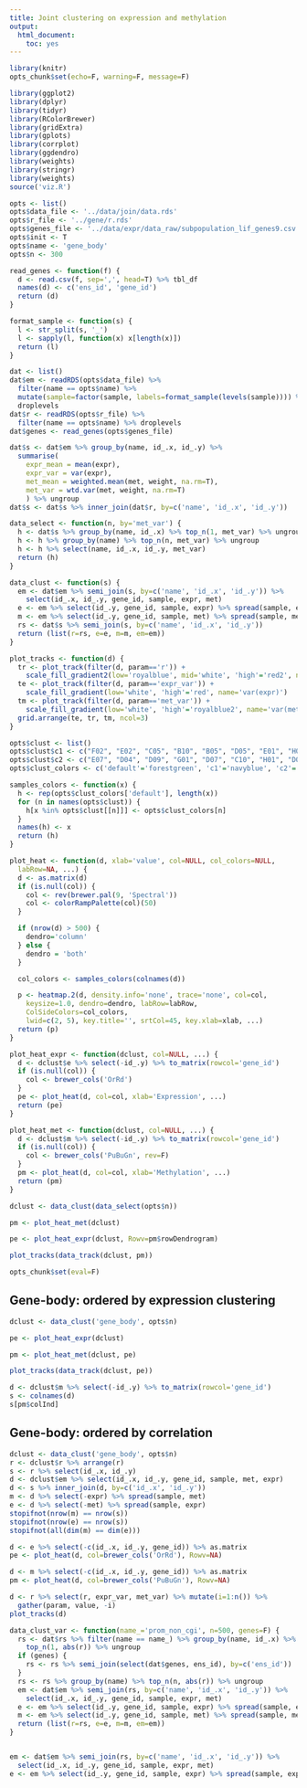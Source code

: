 ```yaml
---
title: Joint clustering on expression and methylation
output:
  html_document:
    toc: yes
---
```


```r
library(knitr)
opts_chunk$set(echo=F, warning=F, message=F)
```

```r
library(ggplot2)
library(dplyr)
library(tidyr)
library(RColorBrewer)
library(gridExtra)
library(gplots)
library(corrplot)
library(ggdendro)
library(weights)
library(stringr)
library(weights)
source('viz.R')
```

```r
opts <- list()
opts$data_file <- '../data/join/data.rds'
opts$r_file <- '../gene/r.rds'
opts$genes_file <- '../data/expr/data_raw/subpopulation_lif_genes9.csv'
opts$init <- T
opts$name <- 'gene_body'
opts$n <- 300
```

```r
read_genes <- function(f) {
  d <- read.csv(f, sep=',', head=T) %>% tbl_df
  names(d) <- c('ens_id', 'gene_id')
  return (d)
}

format_sample <- function(s) {
  l <- str_split(s, '_')
  l <- sapply(l, function(x) x[length(x)])
  return (l)
}

dat <- list()
dat$em <- readRDS(opts$data_file) %>%
  filter(name == opts$name) %>%
  mutate(sample=factor(sample, labels=format_sample(levels(sample)))) %>%
  droplevels
dat$r <- readRDS(opts$r_file) %>%
  filter(name == opts$name) %>% droplevels
dat$genes <- read_genes(opts$genes_file)
```


```r
dat$s <- dat$em %>% group_by(name, id_.x, id_.y) %>%
  summarise(
    expr_mean = mean(expr),
    expr_var = var(expr),
    met_mean = weighted.mean(met, weight, na.rm=T),
    met_var = wtd.var(met, weight, na.rm=T)
    ) %>% ungroup
dat$s <- dat$s %>% inner_join(dat$r, by=c('name', 'id_.x', 'id_.y'))
```

```r
data_select <- function(n, by='met_var') {
  h <- dat$s %>% group_by(name, id_.x) %>% top_n(1, met_var) %>% ungroup
  h <- h %>% group_by(name) %>% top_n(n, met_var) %>% ungroup
  h <- h %>% select(name, id_.x, id_.y, met_var)
  return (h)
}

data_clust <- function(s) {
  em <- dat$em %>% semi_join(s, by=c('name', 'id_.x', 'id_.y')) %>%
    select(id_.x, id_.y, gene_id, sample, expr, met)
  e <- em %>% select(id_.y, gene_id, sample, expr) %>% spread(sample, expr)
  m <- em %>% select(id_.y, gene_id, sample, met) %>% spread(sample, met)
  rs <- dat$s %>% semi_join(s, by=c('name', 'id_.x', 'id_.y'))
  return (list(r=rs, e=e, m=m, em=em))
}

plot_tracks <- function(d) {
  tr <- plot_track(filter(d, param=='r')) +
    scale_fill_gradient2(low='royalblue', mid='white', 'high'='red2', name='r')
  te <- plot_track(filter(d, param=='expr_var')) +
    scale_fill_gradient(low='white', 'high'='red', name='var(expr)')
  tm <- plot_track(filter(d, param=='met_var')) +
    scale_fill_gradient(low='white', 'high'='royalblue2', name='var(met)')
  grid.arrange(te, tr, tm, ncol=3)
}

opts$clust <- list()
opts$clust$c1 <- c("F02", "E02", "C05", "B10", "B05", "D05", "E01", "H03", "E09", "C07", "B07", "F07", "C02")
opts$clust$c2 <- c("E07", "D04", "D09", "G01", "D07", "C10", "H01", "D01", "H02", "E05", "G07", "F03", "C03", "A07", "G05", "C01", "B01", "G09", "B04", "G06", "C04", "C09")
opts$clust_colors <- c('default'='forestgreen', 'c1'='navyblue', 'c2'='brown1')

samples_colors <- function(x) {
  h <- rep(opts$clust_colors['default'], length(x))
  for (n in names(opts$clust)) {
    h[x %in% opts$clust[[n]]] <- opts$clust_colors[n]
  }
  names(h) <- x
  return (h)
}

plot_heat <- function(d, xlab='value', col=NULL, col_colors=NULL,
  labRow=NA, ...) {
  d <- as.matrix(d)
  if (is.null(col)) {
    col <- rev(brewer.pal(9, 'Spectral'))
    col <- colorRampPalette(col)(50)
  }

  if (nrow(d) > 500) {
    dendro='column'
  } else {
    dendro = 'both'
  }

  col_colors <- samples_colors(colnames(d))

  p <- heatmap.2(d, density.info='none', trace='none', col=col,
    keysize=1.0, dendro=dendro, labRow=labRow,
    ColSideColors=col_colors,
    lwid=c(2, 5), key.title='', srtCol=45, key.xlab=xlab, ...)
  return (p)
}

plot_heat_expr <- function(dclust, col=NULL, ...) {
  d <- dclust$e %>% select(-id_.y) %>% to_matrix(rowcol='gene_id')
  if (is.null(col)) {
    col <- brewer_cols('OrRd')
  }
  pe <- plot_heat(d, col=col, xlab='Expression', ...)
  return (pe)
}

plot_heat_met <- function(dclust, col=NULL, ...) {
  d <- dclust$m %>% select(-id_.y) %>% to_matrix(rowcol='gene_id')
  if (is.null(col)) {
    col <- brewer_cols('PuBuGn', rev=F)
  }
  pm <- plot_heat(d, col=col, xlab='Methylation', ...)
  return (pm)
}
```

```r
dclust <- data_clust(data_select(opts$n))
```

```r
pm <- plot_heat_met(dclust)
```

```r
pe <- plot_heat_expr(dclust, Rowv=pm$rowDendrogram)
```

```r
plot_tracks(data_track(dclust, pm))
```


```r
opts_chunk$set(eval=F)
```


## Gene-body: ordered by expression clustering

```r
dclust <- data_clust('gene_body', opts$n)
```

```r
pe <- plot_heat_expr(dclust)
```

```r
pm <- plot_heat_met(dclust, pe)
```

```r
plot_tracks(data_track(dclust, pe))
```

```r
d <- dclust$m %>% select(-id_.y) %>% to_matrix(rowcol='gene_id')
s <- colnames(d)
s[pm$colInd]
```


## Gene-body: ordered by correlation


```r
dclust <- data_clust('gene_body', opts$n)
r <- dclust$r %>% arrange(r)
s <- r %>% select(id_.x, id_.y)
d <- dclust$em %>% select(id_.x, id_.y, gene_id, sample, met, expr)
d <- s %>% inner_join(d, by=c('id_.x', 'id_.y'))
m <- d %>% select(-expr) %>% spread(sample, met)
e <- d %>% select(-met) %>% spread(sample, expr)
stopifnot(nrow(m) == nrow(s))
stopifnot(nrow(e) == nrow(s))
stopifnot(all(dim(m) == dim(e)))
```

```r
d <- e %>% select(-c(id_.x, id_.y, gene_id)) %>% as.matrix
pe <- plot_heat(d, col=brewer_cols('OrRd'), Rowv=NA)
```

```r
d <- m %>% select(-c(id_.x, id_.y, gene_id)) %>% as.matrix
pm <- plot_heat(d, col=brewer_cols('PuBuGn'), Rowv=NA)
```

```r
d <- r %>% select(r, expr_var, met_var) %>% mutate(i=1:n()) %>%
  gather(param, value, -i)
plot_tracks(d)
```

```r
data_clust_var <- function(name_='prom_non_cgi', n=500, genes=F) {
  rs <- dat$rs %>% filter(name == name_) %>% group_by(name, id_.x) %>%
    top_n(1, abs(r)) %>% ungroup
  if (genes) {
    rs <- rs %>% semi_join(select(dat$genes, ens_id), by=c('ens_id'))
  }
  rs <- rs %>% group_by(name) %>% top_n(n, abs(r)) %>% ungroup
  em <- dat$em %>% semi_join(rs, by=c('name', 'id_.x', 'id_.y')) %>%
    select(id_.x, id_.y, gene_id, sample, expr, met)
  e <- em %>% select(id_.y, gene_id, sample, expr) %>% spread(sample, expr)
  m <- em %>% select(id_.y, gene_id, sample, met) %>% spread(sample, met)
  return (list(r=rs, e=e, m=m, em=em))
}


em <- dat$em %>% semi_join(rs, by=c('name', 'id_.x', 'id_.y')) %>%
  select(id_.x, id_.y, gene_id, sample, expr, met)
e <- em %>% select(id_.y, gene_id, sample, expr) %>% spread(sample, expr)
```

